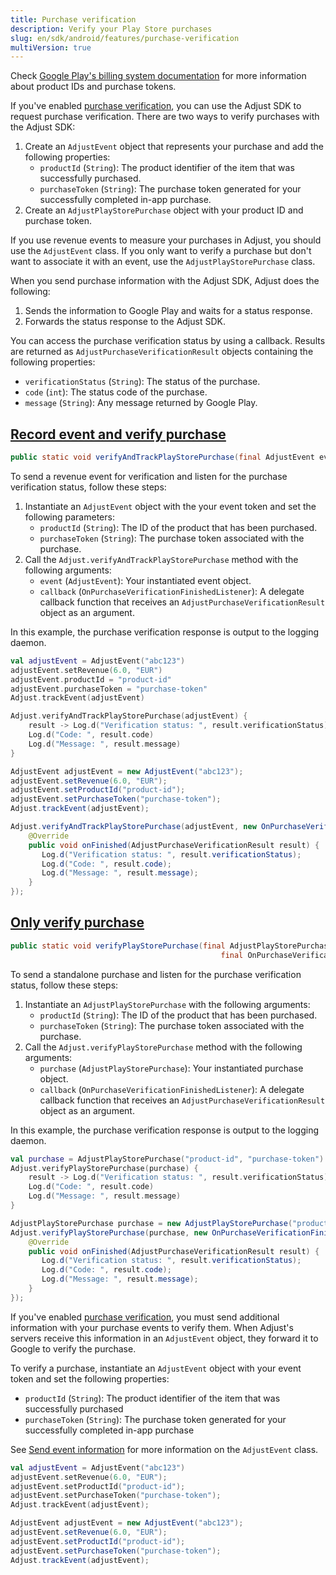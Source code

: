 ```yaml
---
title: Purchase verification
description: Verify your Play Store purchases
slug: en/sdk/android/features/purchase-verification
multiVersion: true
---
```


<SdkVersion version="v5">

<Callout type="seealso">

Check [Google Play's billing system documentation](https://developer.android.com/google/play/billing#concepts) for more information about product IDs and purchase tokens.

</Callout>

If you've enabled [purchase verification](https://help.adjust.com/en/article/purchase-verification), you can use the Adjust SDK to request purchase verification. There are two ways to verify purchases with the Adjust SDK:

1. Create an `AdjustEvent` object that represents your purchase and add the following properties:
   -  `productId` (`String`): The product identifier of the item that was successfully purchased.
   -  `purchaseToken` (`String`): The purchase token generated for your successfully completed in-app purchase.
2. Create an `AdjustPlayStorePurchase` object with your product ID and purchase token.

<Callout type="tip">

If you use revenue events to measure your purchases in Adjust, you should use the `AdjustEvent` class. If you only want to verify a purchase but don't want to associate it with an event, use the `AdjustPlayStorePurchase` class.

</Callout>

When you send purchase information with the Adjust SDK, Adjust does the following:

1. Sends the information to Google Play and waits for a status response.
2. Forwards the status response to the Adjust SDK.

You can access the purchase verification status by using a callback. Results are returned as `AdjustPurchaseVerificationResult` objects containing the following properties:

-  `verificationStatus` (`String`): The status of the purchase.
-  `code` (`int`): The status code of the purchase.
-  `message` (`String`): Any message returned by Google Play.

## [Record event and verify purchase](record-event-and-verify-purchase)

<CodeBlock title="Method signature">

```java
public static void verifyAndTrackPlayStorePurchase(final AdjustEvent event, OnPurchaseVerificationFinishedListener callback)
```

</CodeBlock>

To send a revenue event for verification and listen for the purchase verification status, follow these steps:

1. Instantiate an `AdjustEvent` object with the your event token and set the following parameters:
   -  `productId` (`String`): The ID of the product that has been purchased.
   -  `purchaseToken` (`String`): The purchase token associated with the purchase.
2. Call the `Adjust.verifyAndTrackPlayStorePurchase` method with the following arguments:
   -  `event` (`AdjustEvent`): Your instantiated event object.
   -  `callback` (`OnPurchaseVerificationFinishedListener`): A delegate callback function that receives an `AdjustPurchaseVerificationResult` object as an argument.

In this example, the purchase verification response is output to the logging daemon.

<Tabs>
<Tab title="Kotlin" sync="kotlin">

```kotlin
val adjustEvent = AdjustEvent("abc123")
adjustEvent.setRevenue(6.0, "EUR")
adjustEvent.productId = "product-id"
adjustEvent.purchaseToken = "purchase-token"
Adjust.trackEvent(adjustEvent)

Adjust.verifyAndTrackPlayStorePurchase(adjustEvent) {
    result -> Log.d("Verification status: ", result.verificationStatus)
    Log.d("Code: ", result.code)
    Log.d("Message: ", result.message)
}
```

</Tab>
<Tab title="Java" sync="java">

```java
AdjustEvent adjustEvent = new AdjustEvent("abc123");
adjustEvent.setRevenue(6.0, "EUR");
adjustEvent.setProductId("product-id");
adjustEvent.setPurchaseToken("purchase-token");
Adjust.trackEvent(adjustEvent);

Adjust.verifyAndTrackPlayStorePurchase(adjustEvent, new OnPurchaseVerificationFinishedListener() {
    @Override
    public void onFinished(AdjustPurchaseVerificationResult result) {
       Log.d("Verification status: ", result.verificationStatus);
       Log.d("Code: ", result.code);
       Log.d("Message: ", result.message);
    }
});
```

</Tab>
</Tabs>

## [Only verify purchase](only-verify-purchase)

<CodeBlock title="Method signature">

```java
public static void verifyPlayStorePurchase(final AdjustPlayStorePurchase purchase,
                                               final OnPurchaseVerificationFinishedListener callback)
```

</CodeBlock>

To send a standalone purchase and listen for the purchase verification status, follow these steps:

1. Instantiate an `AdjustPlayStorePurchase` with the following arguments:
   -  `productId` (`String`): The ID of the product that has been purchased.
   -  `purchaseToken` (`String`): The purchase token associated with the purchase.
2. Call the `Adjust.verifyPlayStorePurchase` method with the following arguments:
   -  `purchase` (`AdjustPlayStorePurchase`): Your instantiated purchase object.
   -  `callback` (`OnPurchaseVerificationFinishedListener`): A delegate callback function that receives an `AdjustPurchaseVerificationResult` object as an argument.

In this example, the purchase verification response is output to the logging daemon.

<Tabs>
<Tab title="Kotlin" sync="kotlin">

```kotlin
val purchase = AdjustPlayStorePurchase("product-id", "purchase-token")
Adjust.verifyPlayStorePurchase(purchase) {
    result -> Log.d("Verification status: ", result.verificationStatus)
    Log.d("Code: ", result.code)
    Log.d("Message: ", result.message)
}
```

</Tab>
<Tab title="Java" sync="java">

```java
AdjustPlayStorePurchase purchase = new AdjustPlayStorePurchase("product-id", "purchase-token");
Adjust.verifyPlayStorePurchase(purchase, new OnPurchaseVerificationFinishedListener() {
    @Override
    public void onFinished(AdjustPurchaseVerificationResult result) {
       Log.d("Verification status: ", result.verificationStatus);
       Log.d("Code: ", result.code);
       Log.d("Message: ", result.message);
    }
});
```

</Tab>
</Tabs>

</SdkVersion>

<SdkVersion version="v4">

If you've enabled [purchase verification](https://help.adjust.com/en/article/purchase-verification), you must send additional information with your purchase events to verify them. When Adjust's servers receive this information in an `AdjustEvent` object, they forward it to Google to verify the purchase.

To verify a purchase, instantiate an `AdjustEvent` object with your event token and set the following properties:

-  `productId` (`String`): The product identifier of the item that was successfully purchased
-  `purchaseToken` (`String`): The purchase token generated for your successfully completed in-app purchase

<Callout type="seealso">

See [Send event information](/en/sdk/android/features/events) for more information on the `AdjustEvent` class.

</Callout>

<Tabs>
<Tab title="Kotlin" sync="kotlin">

```kotlin
val adjustEvent = AdjustEvent("abc123")
adjustEvent.setRevenue(6.0, "EUR");
adjustEvent.setProductId("product-id");
adjustEvent.setPurchaseToken("purchase-token");
Adjust.trackEvent(adjustEvent);
```

</Tab>
<Tab title="Java" sync="java">

```java
AdjustEvent adjustEvent = new AdjustEvent("abc123");
adjustEvent.setRevenue(6.0, "EUR");
adjustEvent.setProductId("product-id");
adjustEvent.setPurchaseToken("purchase-token");
Adjust.trackEvent(adjustEvent);
```

</Tab>
</Tabs>

</SdkVersion>
